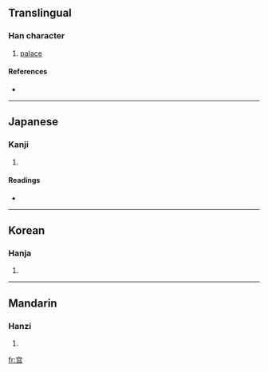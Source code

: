 {{see|宮}}
==Translingual==

===Han character===
{{Han char|rn=40|rad=宀|as=06|sn=9|four=|canj=十口口 (JRR)}}

# [[palace]]

====References====
* {{Han ref|kx=0285.101|hdz=20926.030|uh=5BAB|ud=23467}}

----

==Japanese==

===Kanji===
{{ja-kanji|grade=|rs=宀06}}

# {{defn|Japanese}}

====Readings====
* {{ja-readings|on=[[きゅう]] (kyū), [[ぐう]] (gū)|kun=[[みや]] (miya), [[いえ]] (ie)}}

----

==Korean==

===Hanja===
{{ko-hanja|hangeul=궁|rv=gung|mr=kung}}

# {{defn|Korean}}

----

==Mandarin==

===Hanzi===
{{cmn-hanzi|tra=宮|pin=[[gōng]] ([[gong1]])|wg=kung<sup>1</sup>}}

# {{defn|Mandarin}}

[[fr:宫]]